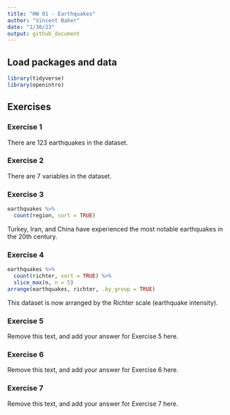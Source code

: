 ```yaml
---
title: "HW 01 - Earthquakes"
author: "Vincent Baker"
date: "1/30/23"
output: github_document
---
```


## Load packages and data

```r
library(tidyverse)
library(openintro)
```

## Exercises

### Exercise 1

There are 123 earthquakes in the dataset.

### Exercise 2

There are 7 variables in the dataset. 

### Exercise 3

```r
earthquakes %>%
  count(region, sort = TRUE)
```

Turkey, Iran, and China have experienced the most notable earthquakes in the 20th century. 

### Exercise 4

```r
earthquakes %>%
  count(richter, sort = TRUE) %>%
  slice_max(n, n = 5)
arrange(earthquakes, richter, .by_group = TRUE)
```
This dataset is now arranged by the Richter scale (earthquake intensity).

### Exercise 5

Remove this text, and add your answer for Exercise 5 here.

### Exercise 6

Remove this text, and add your answer for Exercise 6 here.

### Exercise 7

Remove this text, and add your answer for Exercise 7 here.
